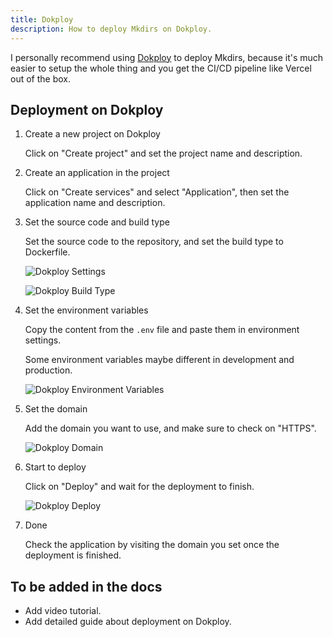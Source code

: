 ```yaml
---
title: Dokploy
description: How to deploy Mkdirs on Dokploy.
---
```



I personally recommend using [Dokploy](https://dokploy.com/) to deploy Mkdirs, because it's much easier to setup the whole thing and you get the CI/CD pipeline like Vercel out of the box.

## Deployment on Dokploy

<Steps>

1. Create a new project on Dokploy

    Click on "Create project" and set the project name and description.

2. Create an application in the project

    Click on "Create services" and select "Application", then set the application name and description.

3. Set the source code and build type

    Set the source code to the repository, and set the build type to Dockerfile.

    ![Dokploy Settings](../../../assets/images/dokploy-settings.png)

    ![Dokploy Build Type](../../../assets/images/dokploy-buildtype.png)

4. Set the environment variables

    Copy the content from the `.env` file and paste them in environment settings.

    <Aside type="caution">
        Some environment variables maybe different in development and production.
    </Aside>

    ![Dokploy Environment Variables](../../../assets/images/dokploy-env.png) 

5. Set the domain

    Add the domain you want to use, and make sure to check on "HTTPS".

    ![Dokploy Domain](../../../assets/images/dokploy-domain.png)

6. Start to deploy

    Click on "Deploy" and wait for the deployment to finish.

    ![Dokploy Deploy](../../../assets/images/dokploy-deploy.png)

7. Done

    Check the application by visiting the domain you set once the deployment is finished.

</Steps>


## To be added in the docs

- Add video tutorial.
- Add detailed guide about deployment on Dokploy.
